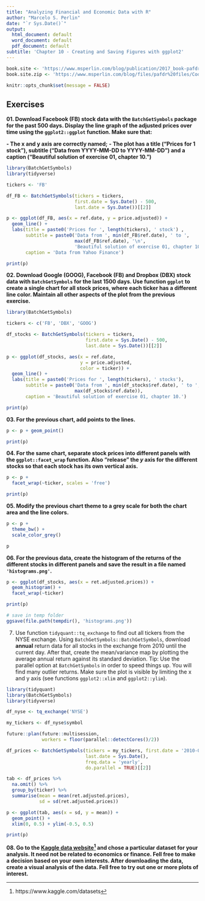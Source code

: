 ```yaml
---
title: "Analyzing Financial and Economic Data with R"
author: "Marcelo S. Perlin"
date: "`r Sys.Date()`"
output:
  html_document: default
  word_document: default
  pdf_document: default
subtitle: 'Chapter 10 - Creating and Saving Figures with ggplot2'
---
```


```r
book.site <- 'https://www.msperlin.com/blog/publication/2017_book-pafdr-en/'
book.site.zip <- 'https://www.msperlin.com/blog/files/pafdr%20files/Code_Data_pafdR.zip'

knitr::opts_chunk$set(message = FALSE)
```


## Exercises

**01. Download Facebook (FB) stock data  with the `BatchGetSymbols` package for the past 500 days. Display the line graph of the adjusted prices over time using the `ggplot2::ggplot` function. Make sure that:**

**- The x and y axis are correctly named;**
**- The plot has a title ("Prices for 1 stock"), subtitle ("Data from YYYY-MM-DD to YYYY-MM-DD") and a caption ("Beautiful solution of exercise 01, chapter 10.")**

```r
library(BatchGetSymbols)
library(tidyverse)

tickers <- 'FB'

df_FB <- BatchGetSymbols(tickers = tickers, 
                         first.date = Sys.Date() - 500,
                         last.date = Sys.Date())[[2]]

p <- ggplot(df_FB, aes(x = ref.date, y = price.adjusted)) + 
  geom_line() + 
  labs(title = paste0('Prices for ', length(tickers), ' stock') ,
       subtitle = paste0('Data from ', min(df_FB$ref.date), ' to ', 
                         max(df_FB$ref.date), '\n',
                         'Beautiful solution of exercise 01, chapter 10'),
       caption = 'Data from Yahoo Finance')

print(p)
```


**02. Download Google (GOOG), Facebook (FB) and Dropbox (DBX) stock data with `BatchGetSymbols` for the last 1500 days. Use function `ggplot` to create a single chart for all stock prices, where each ticker has a different line color. Maintain all other aspects of the plot from the previous exercise.**

```r
library(BatchGetSymbols)

tickers <- c('FB', 'DBX', 'GOOG') 

df_stocks <- BatchGetSymbols(tickers = tickers, 
                             first.date = Sys.Date() - 500,
                             last.date = Sys.Date())[[2]]

p <- ggplot(df_stocks, aes(x = ref.date, 
                           y = price.adjusted,
                           color = ticker)) + 
  geom_line() + 
  labs(title = paste0('Prices for ', length(tickers), ' stocks'),
       subtitle = paste0('Data from ', min(df_stocks$ref.date), ' to ', 
                         max(df_stocks$ref.date)),
       caption = 'Beautiful solution of exercise 01, chapter 10.')

print(p)
```

**03. For the previous chart, add points to the lines.**

```r
p <- p + geom_point()

print(p)
```


**04. For the same chart, separate stock prices into different panels with the `ggplot::facet_wrap` function. Also "release" the _y_ axis for the different stocks so that each stock has its own vertical axis.**

```r
p <- p + 
  facet_wrap(~ticker, scales = 'free')

print(p)
```


**05. Modify the previous chart theme to a grey scale for both the chart area and the line colors.**

```r
p <- p + 
  theme_bw() + 
  scale_color_grey()

p
```

**06. For the previous data, create the histogram of the returns of the different stocks in different panels and save the result in a file named `'histograms.png'`.**

```r
p <- ggplot(df_stocks, aes(x = ret.adjusted.prices)) + 
  geom_histogram() + 
  facet_wrap(~ticker)

print(p)

# save in temp folder
ggsave(file.path(tempdir(), 'histograms.png'))
```

07. Use function `tidyquant::tq_exchange` to find out all tickers from the NYSE exchange. Using `BatchGetSymbols::BatchGetSymbols`, download **annual** return data for all stocks in the exchange from 2010 until the current day. After that, create the mean/variance map by plotting the average annual return against its standard deviation. Tip: Use the parallel option at `BatchGetSymbols` in order to speed things up. You will find many outlier returns. Make sure the plot is visible by limiting the x and y axis (see functions `ggplot2::xlim` and `ggplot2::ylim`).

```r
library(tidyquant)
library(BatchGetSymbols)
library(tidyverse)

df_nyse <- tq_exchange('NYSE')

my_tickers <- df_nyse$symbol

future::plan(future::multisession, 
             workers = floor(parallel::detectCores()/2))

df_prices <- BatchGetSymbols(tickers = my_tickers, first.date = '2010-01-01', 
                             last.date = Sys.Date(),
                             freq.data = 'yearly', 
                             do.parallel = TRUE)[[2]]

tab <- df_prices %>%
  na.omit() %>%
  group_by(ticker) %>%
  summarise(mean = mean(ret.adjusted.prices),
            sd = sd(ret.adjusted.prices))

p <- ggplot(tab, aes(x = sd, y = mean)) + 
  geom_point() + 
  xlim(0, 0.5) + ylim(-0.5, 0.5)

print(p)
```


**08. Go to the [Kaggle data website](https://www.kaggle.com/datasets)^[https://www.kaggle.com/datasets] and chose a particular dataset for your analysis. It need not be related to economics or finance. Fell free to make a decision based on your own interests. After downloading the data, create a visual analysis of the data. Fell free to try out one or more plots of interest. **


